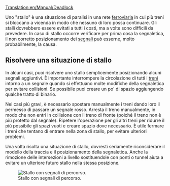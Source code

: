 [[Translation:en/Manual/Deadlock]]


Uno "stallo" è una situazione di paralisi in una rete [[it/Manual/Ferrovie|ferroviaria]] in cui più treni si bloccano a vicenda in modo che nessuno di loro possa continuare. Gli stalli dovrebbero essere evitati a tutti i costi, ma a volte sono difficili da prevedere. In caso di stallo occorre verificare per prima cosa la segnaletica, il non corretto posizionamento dei [[it/Manual/Segnali|segnali]] può esserne,  molto probabilmente, la causa.

== Risolvere una situazione di stallo ==

In alcuni casi, puoi risolvere uno stallo semplicemente posizionando alcuni segnali aggiuntivi. È importante interrompere la circolazione di tutti i [[it/Manual/Base Set/Vehicles/Treni|treni]] intorno a un segnale quando si effettuano molte modifiche della segnaletica per evitare collisioni. Se possibile puoi creare un po' di spazio aggiungendo qualche tratto di binario.

Nei casi più gravi, è necessario spostare manualmente i treni dando loro il permesso di passare un segnale rosso. Arresta il treno manualmente, in modo che non entri in collisione con il treno di fronte (poiché il treno non è più protetto dal segnale). Ripetere l'operazione per gli altri treni per ridurre il più possibile gli spazi vuoti e creare spazio dove necessario. È utile fermare i treni che tentano di entrare nella zona di stallo, per evitare ulteriori problemi.

Una volta risolta una situazione di stallo, dovresti seriamente riconsiderare il modello della traccia e il posizionamento della segnaletica. Anche la rimozione delle intersezioni a livello sostituendole con ponti o tunnel aiuta a evitare un ulteriore futuro stallo nella stessa posizione.

[[File:en/Deadlock-with-path-signals.png|Stallo con segnali di percorso.]]

<!--
A '''deadlock''' is an unstable situation in a [[railway]] network where multiple trains are blocking each other such that neither train can continue. Deadlocks should be avoided at all costs, but are sometimes hard to foresee. In case of a deadlock, the placement of [[signals]] is most likely not optimal.

== Solving a deadlock situation ==

In some cases, you can solve a deadlock just by adding some additional [[signal]]s. It is advised to stop all [[train]]s around a signal when doing a lot of signal changes, to avoid collisions. Sometimes you can make some additional room by adding some track.

In more severe cases, you need to move trains manually by giving them permission to pass a red signal. Stop the train manually, so that it does not collide with the train in front (as the train is not protected by the signal any more). Repeat for other trains to make gaps as small as possible and create room where needed. It is useful to stop trains trying to enter the deadlock situation, to avoid even more trouble.

Once a deadlock situation is resolved, you should seriously reconsider your track layout and signal placement. Removing level intersections and replacing those with bridges or tunnels also helps avoiding a new deadlock in the same location in the future.

[[File:Deadlock-with-path-signals.png]]
-->